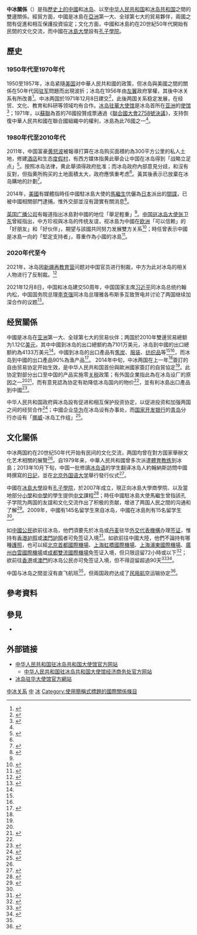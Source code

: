 {{not|中華民國與冰島關係}}
{{Infobox bilateral relations|中冰|People's Republic of China|Iceland|map=China Iceland Locator.png|envoytitle1=[[中國駐冰岛大使列表|大使]]|envoy1=[[何儒龙|何儒龙]]|envoytitle2=[[冰岛駐華大使列表|大使]] |envoy2=[[易卜雷|易卜雷]]<ref>{{cite web |title = 驻华大使到任顺序及递交国书日期 |url = https://www.mfa.gov.cn/web/lbfw_673061/fgzl_673083/202201/t20220114_10495616.shtml |publisher = 中华人民共和国外交部 |access-date = 2022-05-21 |archive-date = 2022-02-15 |archive-url = https://web.archive.org/web/20220215180551/https://www.mfa.gov.cn/web/lbfw_673061/fgzl_673083/202201/t20220114_10495616.shtml }}</ref>|mission1=[[中華人民共和國駐外機構列表|中国驻冰岛大使馆]]|mission2=[[冰岛驻华大使馆|冰岛驻华大使馆]]<ref name="ice"/>}}

'''中冰關係'''（{{lang-is|Samskipti Kína og Íslands}}）是指[[中國|歷史上的中國]]和[[冰岛歷史|冰岛]]、以至[[中华人民共和国|中华人民共和国]]和[[冰岛共和国|冰岛共和国]]之間的雙邊關係。經貿方面，中國是冰島在[[亞洲|亞洲]]第一大、全球第七大的貿易夥伴，兩國之間有促進和相互保護投資協定；文化方面，中國和冰島約在20世紀50年代開始有民間的文化交流，而中國在[[冰島大學|冰島大學]]設有[[孔子學院|孔子學院]]。

== 歷史 ==
=== 1950年代至1970年代 ===
1950至1957年，冰岛紧隨[[美国|美国]]对中華人民共和國的政策，但冰岛與美國之間的關係在50年代因[[驻军|驻军]]問題而出現波折；冰岛在1956年由[[左翼|左翼]]政府掌權，其後中冰关系有所改善<ref name=history>{{cite book|author=裴坚章|title=中华人民共和国外交史: 1957-1969|year=1994|publisher=世界知识出版社|series=中华人民共和国外交史|volume=2}}</ref>。中冰两国於1971年12月8日建交<ref name="hist">{{cite web|title=中冰关系简介|url=http://is.china-embassy.org/chn/zgybd/t226115.htm|publisher=中华人民共和国驻冰岛共和国大使馆|date=2011-05-20|accessdate=2014-11-16|archive-date=2020-11-04|archive-url=https://web.archive.org/web/20201104224424/http://is.china-embassy.org/chn/zgybd/t226115.htm|dead-url=no}}</ref>，此後两国关系稳定发展，在经贸、文化、教育和科研等领域均有合作。[[冰岛驻華大使馆|冰岛驻華大使馆]]是冰岛首所在[[亚洲|亚洲]]的[[使馆|使馆]]<ref name="ice">{{cite web|title=使馆介绍|url=http://www.iceland.is/iceland-abroad/cn/embassy-information/|publisher=冰岛驻华大使馆|access-date=2014-11-16|archive-url=https://web.archive.org/web/20141202004350/http://www.iceland.is/iceland-abroad/cn/embassy-information/|archive-date=2014-12-02|dead-url=yes}}</ref>；1971年，以[[蘇聯|蘇聯]]為首的76國投贊成票通過《[[聯合國大會2758號決議|聯合國大會2758號決議]]》，支持恢復中華人民共和國在聯合國組織中的權利，冰島為此76國之一<ref name=history/>。

=== 1980年代至2010年代 ===
2011年，中国富豪[[黄怒波|黄怒波]]被報導打算在冰岛购买面積約為300平方公里的私人土地，修建[[酒店|酒店]]和生态[[度假村|度假村]]，有西方媒体指黄此舉会让中国在冰岛得到「战略立足点」<ref name="Wang">{{cite news|title=中国富豪欲购0.3%冰岛领土|url=http://www.voc.com.cn/Topic/article/201109/201109011129145815.html|newspaper=新华网|date=2011-09-01|accessdate=2014-11-16|archive-date=2020-11-04|archive-url=https://web.archive.org/web/20201104183436/http://www.voc.com.cn/Topic/article/201109/201109011129145815.html|dead-url=no}}</ref>。按照冰岛法律，黄此舉須得政府批准；而冰岛政府內部意見分歧，{{link-en|冰岛外交部|Ministry for Foreign Affairs (Iceland)|外交部}}和{{link-en|冰岛工业、能源和旅遊部|Ministry of Industry, Energy and Tourism (Iceland)|工业部}}沒有反對，但{{link-en|冰岛内政部部长|Minister of the Interior (Iceland)|内政部部长}}指黄所购买的土地面積太大，政府應慎重考虑<ref name="Wang"/>。黃其後表示已放棄在冰岛購地的計劃<ref>{{cite news|title=黃怒波:撤資冰島 周邊有美軍基地|url=http://news.wenweipo.com/2014/05/03/IN1405030041.htm|newspaper=文匯網|date=2014-05-03|accessdate=2014-11-16|archive-date=2020-11-04|archive-url=https://web.archive.org/web/20201104135526/http://news.wenweipo.com/2014/05/03/IN1405030041.htm|dead-url=no}}</ref>。

2014年，[[美國|美國]]有媒體指時任中國駐冰島大使的[[馬繼生|馬繼生]]伉儷為[[日本|日本]]派出的[[間諜|間諜]]，已被中國相關部門逮捕，惟外交部並沒有證實有關消息<ref>{{cite news|title=中國駐冰島大使疑為日諜被捕|url=http://www.singpao.com/xw/nd/201409/t20140918_528021.html|date=2014-09-18|deadurl=yes|archiveurl=https://archive.is/20141111081018/http://www.singpao.com/xw/nd/201409/t20140918_528021.html|archivedate=2014-11-11|accessdate=2014-11-16}}</ref>。

[[英国广播公司|英国广播公司]]有報道指出冰島對中國的地位「舉足輕重」<ref name=BBC/>。[[中国驻冰岛大使|中国驻冰岛大使]][[张卫东|张卫东]]曾經指出，中方珍视與冰岛的传统友谊，视冰島为中國在[[欧洲|欧洲]]「可以信赖」的「好朋友」和「好伙伴」，期望与該國共同努力发展雙方关系<ref>{{cite news|title=中国驻冰岛使馆举行国庆招待会|url=http://news.xinhuanet.com/world/2014-10/06/c_127067559.htm|newspaper=新华国际|date=2014-10-06|accessdate=2014-11-16|archive-date=2014-11-30|archive-url=https://web.archive.org/web/20141130211836/http://news.xinhuanet.com/world/2014-10/06/c_127067559.htm|dead-url=no}}</ref>；時任{{link-en|冰島外長|Minister for Foreign Affairs (Iceland)}}{{link-en|奧索·斯卡費丁松|Össur Skarphéðinsson}}曾表示中國是冰島一向的「堅定支持者」，尊重作為小國的冰島<ref name=econ>{{cite news|title=中冰關係進入加速發展“快車道”|url=http://hk.crntt.com/doc/1025/0/0/2/102500249.html?coluid=7&kindid=0&docid=102500249|newspaper=中評社|date=2013-04-12|accessdate=2014-11-16|archive-date=2020-11-04|archive-url=https://web.archive.org/web/20201104225700/http://hk.crntt.com/doc/1025/0/0/2/102500249.html?coluid=7&kindid=0&docid=102500249|dead-url=no}}</ref>。

=== 2020年代至今 ===
2021年，冰岛因[[新疆再教育营|新疆再教育营]]问题对中国官员进行制裁，中方为此对冰岛的相关人物进行了反制裁。<ref>{{cite news |title=China sanctions Icelandic individual in retaliation over Xinjiang measures |url=https://www.straitstimes.com/asia/east-asia/china-sanctions-icelandic-individual-in-retaliation-over-xinjiang-measures |accessdate=2021-04-20 |work=Strait Times |date=2021-04-17 |archive-date=2021-04-20 |archive-url=https://web.archive.org/web/20210420152212/https://www.straitstimes.com/asia/east-asia/china-sanctions-icelandic-individual-in-retaliation-over-xinjiang-measures }}</ref>

2021年12月8日，中国和冰岛建交50周年，中国国家主席[[习近平|习近平]]同冰岛总统约翰内松，中国国务院总理[[李克强|李克强]]同冰岛总理雅各布斯多互致贺电并讨论了两国继续加深合作的议题<ref>{{Cite web|title=习近平同冰岛总统约翰内松就中冰建交50周年互致贺电 李克强同冰岛总理雅各布斯多蒂尔互致贺电 — 中华人民共和国外交部|url=https://www.fmprc.gov.cn/web/wjdt_674879/gjldrhd_674881/202112/t20211208_10464219.shtml|access-date=2021-12-15|work=www.fmprc.gov.cn|archive-date=2022-03-08|archive-url=https://web.archive.org/web/20220308213323/https://www.fmprc.gov.cn/web/wjdt_674879/gjldrhd_674881/202112/t20211208_10464219.shtml}}</ref>。

== 经贸關係 ==
中國是冰岛在[[亚洲|亚洲]]第一大、全球第七大的贸易伙伴；两国於2010年雙邊贸易總额为1.12亿[[美元|美元]]，其中中國到冰岛的出口總额約為7101万美元，冰岛到中國的出口總额約為4133万美元<ref name="hist"/>。中國到冰岛的出口產品有[[焦炭|焦炭]]、[[服装|服装]]、[[纺织品|纺织品]]等<ref name=econ/><ref name="hist"/>，而冰岛到中國的出口產品90%為渔产品<ref name=important>{{cite news|title=中国冰岛自贸协定今起生效 将推动两国贸易|url=http://finance.sina.com.cn/world/20140701/102919572104.shtml|newspaper=新华网|date=2014-07-01|accessdate=2014-11-16|archive-date=2020-11-04|archive-url=https://web.archive.org/web/20201104162005/http://finance.sina.com.cn/world/20140701/102919572104.shtml|dead-url=no}}</ref>。
2014年中旬，中冰两国在上一年<ref name=econ/>簽訂的自由贸易协定开始生效，是中华人民共和国首份與歐洲國家簽訂的自貿協定<ref name=econ/>。此协定對部分出口至中国的产品实施零[[关税|关税]]政策；有外国企業指此為在冰岛设厂的原因之一<ref name=important/><ref>{{cite news|title=中冰自贸协定助冰岛吸引外商投资|url=http://news.xinhuanet.com/world/2014-07/10/c_1111559544.htm?prolongation=1|newspaper=新华网|date=2014-07-10}}</ref>，而有意見認為协定有助降低冰岛国内的物价<ref name=important/>，並有利冰島出口產品到中國<ref name=BBC>{{cite news|title=中國冰島簽自由貿易協定 打開北極大門|url=http://www.bbc.co.uk/zhongwen/trad/world/2013/04/130415_china_iceland_trade.shtml|newspaper=BBC|date=2013-04-15|accessdate=2014-11-16|archive-date=2013-04-19|archive-url=https://web.archive.org/web/20130419054114/http://www.bbc.co.uk/zhongwen/trad/world/2013/04/130415_china_iceland_trade.shtml|dead-url=no}}</ref>。

中华人民共和国政府與冰岛設有促进和相互保护投资协定，以促进投资和加强两国之间的经贸合作<ref>{{cite web|title=中华人民共和国政府和冰岛共和国政府 关于促进和相互保护投资协定|url=http://images.mofcom.gov.cn/is/accessory/200911/1257344332245.pdf|accessdate=2014-11-16|archive-date=2016-03-04|archive-url=https://web.archive.org/web/20160304134533/http://images.mofcom.gov.cn/is/accessory/200911/1257344332245.pdf|dead-url=no}}</ref>；中國企业[[华为|华为]]在冰岛设有办事处，而[[国家开发银行|国家开发银行]]的[[青岛|青岛]]分行亦设有「[[挪威|挪威]]-冰岛工作组」<ref>{{cite news|title=中资机构/企业|url=http://is.mofcom.gov.cn/article/zxhz/zzjg/201205/20120508153888.shtml|newspaper=中华人民共和国驻冰岛共和国大使馆经济商务参赞处|date=2012-03-27|accessdate=2014-11-16|archive-date=2014-11-16|archive-url=https://archive.is/20141116054317/http://is.mofcom.gov.cn/article/zxhz/zzjg/201205/20120508153888.shtml|dead-url=no}}</ref>。

== 文化關係 ==
中冰两国約在20世纪50年代开始有民间的文化交流，两国均曾在對方国家舉辦文化艺术相關的展覽<ref name="hist"/>。自1979年来，中華人民共和國曾多次派遣[[體育教练|體育教练]]到冰島；2013年10月下旬，中国一批修讀[[冰岛语|冰岛语]]的学生翻译冰岛人約翰納斯訪問中國時撰寫的[[日記|日記]]，並在[[北京外国语大学|北京外国语大学]]舉行發行仪式<ref>{{cite web|title=中国同冰岛的关系|url=http://www.fmprc.gov.cn/mfa_chn/gjhdq_603914/gj_603916/oz_606480/1206_606674/sbgx_606678/|publisher=中华人民共和国外交部|accessdate=2015-02-20|archive-date=2015-09-24|archive-url=https://web.archive.org/web/20150924044541/http://www.fmprc.gov.cn/mfa_chn/gjhdq_603914/gj_603916/oz_606480/1206_606674/sbgx_606678/|dead-url=no}}</ref>。

中國在[[冰島大學|冰島大學]]設有[[孔子學院|孔子學院]]，於2007年成立，現正向冰島大學商學院、以及當地部分[[小學|小學]]和[[中學|中學]]的學生提供[[中文|中文]]課程<ref>{{cite news|title=冰島北極光孔子學院催動“中國熱”|url=http://culture.people.com.cn/BIG5/n/2014/0930/c22219-25766488.html|newspaper=新華網|date=2014-09-30|accessdate=2014-11-16|archive-date=2020-11-04|archive-url=https://web.archive.org/web/20201104213703/http://culture.people.com.cn/BIG5/n/2014/0930/c22219-25766488.html|dead-url=no}}</ref>；時任中國駐冰島大使馬繼生曾指該孔子学院为两国的友誼和文化交流作出了积极的贡献，增进了两国人民之間的沟通和了解<ref name=MA>{{cite news|title=驻冰岛大使马继生出席冰岛北极光孔子学院“中国日”活动|url=http://www.mfa.gov.cn/mfa_chn/zwbd_602255/gzhd_602266/t1013538.shtml|newspaper=中华人民共和国外交部|accessdate=2014-11-16|archive-date=2014-11-29|archive-url=https://web.archive.org/web/20141129031019/http://www.mfa.gov.cn/mfa_chn/zwbd_602255/gzhd_602266/t1013538.shtml|dead-url=no}}</ref>。2009年，中國有145名留学生來自冰岛，中國在冰島則有15名留学生<ref name="hist"/>。

如[[中國國籍|中國公民]]欲前往冰岛，他們須要先於冰岛或[[丹麦|丹麦]]驻华[[外交代表機構|外交代表機構]]办理[[歐洲聯盟簽證政策|签证]]，惟持有[[香港护照|香港护照]]或[[澳門护照|澳門护照]]者可免签证入境<ref name=travel>{{cite web|title=冰岛|url=http://cs.mfa.gov.cn/zggmcg/ljmdd/oz_652287/bd_652785/|work=中国领事服务网|publisher=中华人民共和国外交部|accessdate=2014-11-16|archive-date=2020-11-05|archive-url=https://web.archive.org/web/20201105010657/http://cs.mfa.gov.cn/zggmcg/ljmdd/oz_652287/bd_652785/|dead-url=no}}</ref>。如{{link-en|冰島國籍法|Icelandic nationality law|冰岛公民}}欲前往中國大陸，他們不論持有哪種[[護照|護照]]，也可以經[[北京首都國際機場|北京首都國際機場]]、[[上海虹橋國際機場|上海虹橋國際機場]]、[[上海浦東國際機場|上海浦東國際機場]]、[[廣州白雲國際機場|廣州白雲國際機場]]或[[成都雙流國際機場|成都雙流國際機場]]免签证入境，但只限逗留72小時或以下<ref>{{cite web|title=Visa-free entry in to Mainland China|url=http://www.visaforchina.org/CBR_EN/generalinformation/faq/275556.shtml|publisher=中国签证申请服务中心|accessdate=2015-02-20|archiveurl=https://web.archive.org/web/20150220140305/http://www.visaforchina.org/CBR_EN/generalinformation/faq/275556.shtml|archivedate=2015-02-20|date=2013-10-08|deadurl=no}}</ref>；欲前往[[香港|香港]]或[[澳門|澳門]]的冰岛公民亦可免签证入境，但不得逗留超過90天<ref>{{cite web|title=香港特別行政區的旅遊簽證和進入許可規例|url=http://www.immd.gov.hk/tc/services/hk-visas/visit-transit/visit-visa-entry-permit.html|publisher=香港特別行政區入境事務處|accessdate=2015-02-20|archive-date=2020-11-21|archive-url=https://web.archive.org/web/20201121035745/https://www.immd.gov.hk/tc/services/hk-visas/visit-transit/visit-visa-entry-permit.html|dead-url=no}}</ref><ref>{{cite web|deadurl=yes|title=非澳門居民之入境及出境|url=http://www.fsm.gov.mo/psp/cht/psp_top5_2_1.html|publisher=治安警察局|accessdate=2015-02-20|archiveurl=https://web.archive.org/web/20150211192614/http://www.fsm.gov.mo/psp/cht/psp_top5_2_1.html|archivedate=2015-02-11}}</ref>。

中国与冰岛之間並沒有直飞航班<ref name=travel/>，但兩国政府达成了[[民用航空|民用航空]]运输协定<ref>{{cite web|title=中华人民共和国政府和冰岛共和国政府  民用航空运输协定|url=http://images.mofcom.gov.cn/is/accessory/200911/1257344947920.pdf|accessdate=2014-11-16|archive-date=2016-03-04|archive-url=https://web.archive.org/web/20160304194052/http://images.mofcom.gov.cn/is/accessory/200911/1257344947920.pdf|dead-url=no}}</ref>。

== 參考資料 ==
{{reflist|2}}

== 參見 ==
{{Portal box|國際關係|中國|中華人民共和國|冰島|歐洲|image4=Flag of Iceland.svg}}
* {{link-en|冰島外交|Foreign relations of Iceland}}
== 外部链接 ==
* [http://is.china-embassy.gov.cn/chn/ 中华人民共和国驻冰岛共和国大使馆官方网站]{{zh-hans icon}}{{en icon}}
** [http://is.mofcom.gov.cn/ 中华人民共和国驻冰岛共和国大使馆经济商务处官方网站] {{Wayback|url=http://is.mofcom.gov.cn/ |date=20031011064255 }}{{zh-hans icon}}
* [https://web.archive.org/web/20010714220022/http://www.iceland.org/cn/ 冰岛驻华大使馆官方網站]{{zh-hans icon}}{{en icon}}{{is icon}}

{{中華人民共和國外交}}
{{冰島外交}}
[[Category:中冰关系|]]
[[Category:冰島雙邊關係|中]]
[[Category:中歐關係|冰]]
[[Category:使用簡稱式標題的國際關係條目|Category:使用簡稱式標題的國際關係條目]]
